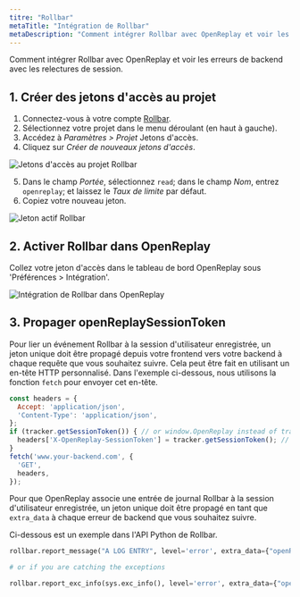 ```yaml
---
titre: "Rollbar"
metaTitle: "Intégration de Rollbar"
metaDescription: "Comment intégrer Rollbar avec OpenReplay et voir les erreurs de backend avec les relectures de session."
---
```


Comment intégrer Rollbar avec OpenReplay et voir les erreurs de backend avec les relectures de session.

## 1. Créer des jetons d'accès au projet

1. Connectez-vous à votre compte [Rollbar](https://rollbar.com).
2. Sélectionnez votre projet dans le menu déroulant (en haut à gauche).
3. Accédez à *Paramètres > Projet* Jetons d'accès.
4. Cliquez sur *Créer de nouveaux jetons d'accès*.

![Jetons d'accès au projet Rollbar](/static/rollbar-1.png#center)

5. Dans le champ *Portée*, sélectionnez `read`; dans le champ *Nom*, entrez `openreplay`; et laissez le *Taux de limite* par défaut.
6. Copiez votre nouveau jeton.

![Jeton actif Rollbar](/static/rollbar-2.png#center)

## 2. Activer Rollbar dans OpenReplay

Collez votre jeton d'accès dans le tableau de bord OpenReplay sous 'Préférences > Intégration'.

![Intégration de Rollbar dans OpenReplay](/static/rollbar-3.png#center)


## 3. Propager openReplaySessionToken

Pour lier un événement Rollbar à la session d'utilisateur enregistrée, un jeton unique doit être propagé depuis votre frontend vers votre backend à chaque requête que vous souhaitez suivre. Cela peut être fait en utilisant un en-tête HTTP personnalisé. Dans l'exemple ci-dessous, nous utilisons la fonction `fetch` pour envoyer cet en-tête.


```javascript
const headers = {
  Accept: 'application/json',
  'Content-Type': 'application/json',
};
if (tracker.getSessionToken()) { // or window.OpenReplay instead of tracker if you're using the snippet
  headers['X-OpenReplay-SessionToken'] = tracker.getSessionToken(); // Inject openReplaySessionToken
}
fetch('www.your-backend.com', {
  'GET',
  headers,
});
```


Pour que OpenReplay associe une entrée de journal Rollbar à la session d'utilisateur enregistrée, un jeton unique doit être propagé en tant que `extra_data` à chaque erreur de backend que vous souhaitez suivre.

Ci-dessous est un exemple dans l'API Python de Rollbar.


```python
rollbar.report_message("A LOG ENTRY", level='error', extra_data={"openReplaySessionToken": OPENREPLAY_SESSION_TOKEN})

# or if you are catching the exceptions

rollbar.report_exc_info(sys.exc_info(), level='error', extra_data={"openReplaySessionToken": str(OPENREPLAY_SESSION_TOKEN)})
```

